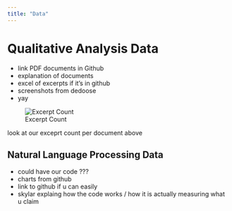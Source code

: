 ```yaml
---
title: "Data"
---
```


# Qualitative Analysis Data

- link PDF documents in Github
- explanation of documents
- excel of excerpts if it's in github
- screenshots from dedoose
- yay

![Excerpt Count](www/excerpts_per_doc.PNG)

look at our exceprt count per document above

## Natural Language Processing Data
- could have our code ???
- charts from github
- link to github if u can easily
- skylar explaing how the code works / how it is actually measuring what u claim


